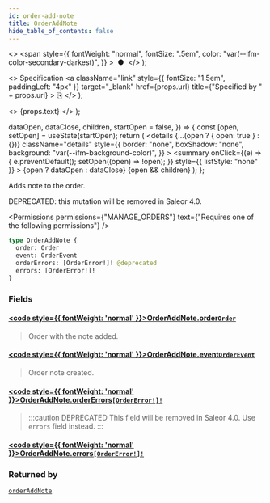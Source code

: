 ```yaml
---
id: order-add-note
title: OrderAddNote
hide_table_of_contents: false
---
```


  <>
    <span
      style={{
        fontWeight: "normal",
        fontSize: ".5em",
        color: "var(--ifm-color-secondary-darkest)",
      }}
    >
      &nbsp;●&nbsp;
    </span>
  </>
);

  <>
    Specification
    <a
      className="link"
      style={{ fontSize: "1.5em", paddingLeft: "4px" }}
      target="\_blank"
      href={props.url}
      title={"Specified by " + props.url}
    >
      ⎘
    </a>
  </>
);

  <>
    <span className={props.class}>{props.text}</span>
  </>
);


  dataOpen,
  dataClose,
  children,
  startOpen = false,
}) => {
  const [open, setOpen] = useState(startOpen);
  return (
    <details
      {...(open ? { open: true } : {})}
      className="details"
      style={{
        border: "none",
        boxShadow: "none",
        background: "var(--ifm-background-color)",
      }}
    >
      <summary
        onClick={(e) => {
          e.preventDefault();
          setOpen((open) => !open);
        }}
        style={{ listStyle: "none" }}
      >
        {open ? dataOpen : dataClose}
      </summary>
      {open && children}
    </details>
  );
};

Adds note to the order.

DEPRECATED: this mutation will be removed in Saleor 4.0.

<Permissions
  permissions={"MANAGE_ORDERS"}
  text={"Requires one of the following permissions"}
/>

```graphql
type OrderAddNote {
  order: Order
  event: OrderEvent
  orderErrors: [OrderError!]! @deprecated
  errors: [OrderError!]!
}
```

### Fields

#### [<code style={{ fontWeight: 'normal' }}>OrderAddNote.<b>order</b></code>](#)<Bullet />[`Order`](../../../api-reference/orders/objects/order) <Badge class="badge badge--secondary" text="object"/>

> Order with the note added.

#### [<code style={{ fontWeight: 'normal' }}>OrderAddNote.<b>event</b></code>](#)<Bullet />[`OrderEvent`](../../../api-reference/orders/objects/order-event) <Badge class="badge badge--secondary" text="object"/>

> Order note created.

#### [<code style={{ fontWeight: 'normal' }}>OrderAddNote.<b>orderErrors</b></code>](#)<Bullet />[`[OrderError!]!`](../../../api-reference/orders/objects/order-error) <Badge class="badge badge--deprecated badge--secondary" text="deprecated"/> <Badge class="badge badge--secondary" text="non-null"/> <Badge class="badge badge--secondary" text="object"/>

> :::caution DEPRECATED
> This field will be removed in Saleor 4.0. Use `errors` field instead.
> :::

#### [<code style={{ fontWeight: 'normal' }}>OrderAddNote.<b>errors</b></code>](#)<Bullet />[`[OrderError!]!`](../../../api-reference/orders/objects/order-error) <Badge class="badge badge--secondary" text="non-null"/> <Badge class="badge badge--secondary" text="object"/>

>

### Returned by

[`orderAddNote`](../../../api-reference/orders/mutations/order-add-note) <Badge class="badge badge--secondary" text="mutation"/>

